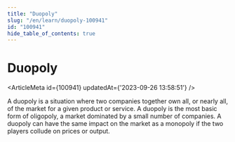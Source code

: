 ```yaml
---
title: "Duopoly"
slug: "/en/learn/duopoly-100941"
id: "100941"
hide_table_of_contents: true
---
```



# Duopoly

<ArticleMeta id={100941} updatedAt={'2023-09-26 13:58:51'} />
<div className='border-solid border-b border-t-0 my-4 border-[var(--ifm-color-gray-300)]' />

A duopoly is a situation where two companies together own all, or nearly all, of the market for a given product or service. A duopoly is the most basic form of oligopoly, a market dominated by a small number of companies. A duopoly can have the same impact on the market as a monopoly if the two players collude on prices or output.
